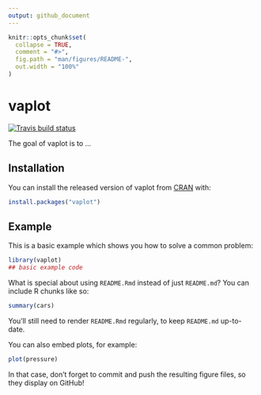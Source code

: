 ```yaml
---
output: github_document
---
```


<!-- README.md is generated from README.Rmd. Please edit that file -->

```r
knitr::opts_chunk$set(
  collapse = TRUE,
  comment = "#>",
  fig.path = "man/figures/README-",
  out.width = "100%"
)
```
# vaplot

<!-- badges: start -->
[![Travis build status](https://travis-ci.org/sebastianueckert/vaplot.svg?branch=master)](https://travis-ci.org/sebastianueckert/vaplot)
<!-- badges: end -->

The goal of vaplot is to ...

## Installation

You can install the released version of vaplot from [CRAN](https://CRAN.R-project.org) with:

``` r
install.packages("vaplot")
```

## Example

This is a basic example which shows you how to solve a common problem:

```r
library(vaplot)
## basic example code
```

What is special about using `README.Rmd` instead of just `README.md`? You can include R chunks like so:

```r
summary(cars)
```

You'll still need to render `README.Rmd` regularly, to keep `README.md` up-to-date.

You can also embed plots, for example:

```r
plot(pressure)
```

In that case, don't forget to commit and push the resulting figure files, so they display on GitHub!

